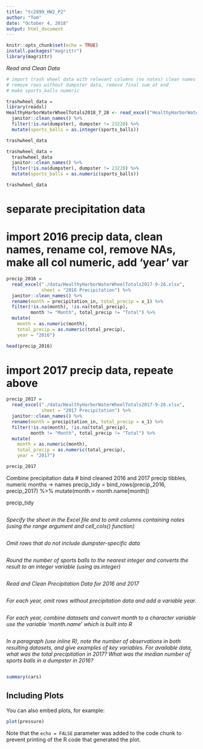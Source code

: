 ```yaml
---
title: "tc2899_HW2_P2"
author: "Tom"
date: "October 4, 2018"
output: html_document
---
```


```r
knitr::opts_chunk$set(echo = TRUE)
install.packages("magrittr")
library(magrittr)
```

_Read and Clean Data_

```r
# import trash wheel data with relevant columns (no notes) clean names
# remove rows without dumpster data, remove final sum at end
# make sports_balls numeric 

trashwheel_data =
library(readxl)
HealthyHarborWaterWheelTotals2018_7_28 <- read_excel("HealthyHarborWaterWheelTotals2018-7-28.xlsx") %>% 
  janitor::clean_names() %>% 
  filter(!is.na(dumpster), dumpster != 23220) %>% 
  mutate(sports_balls = as.integer(sports_balls))

trashwheel_data
```

```r
trashwheel_data = 
  trashwheel_data 
  janitor::clean_names() %>% 
  filter(!is.na(dumpster), dumpster != 23220) %>% 
  mutate(sports_balls = as.numeric(sports_balls))

trashwheel_data
```

# separate precipitation data

# import 2016 precip data, clean names, rename col, remove NAs, make all col numeric, add 'year' var

```r
precip_2016 = 
  read_excel("./data/HealthyHarborWaterWheelTotals2017-9-26.xlsx", 
             sheet = "2016 Precipitation") %>% 
  janitor::clean_names() %>% 
  rename(month = precipitation_in, total_precip = x_1) %>%
  filter(!is.na(month), !is.na(total_precip),
         month != "Month", total_precip != "Total") %>% 
  mutate(
    month = as.numeric(month),
    total_precip = as.numeric(total_precip),
    year = "2016")

head(precip_2016)
```

# import 2017 precip data, repeate above

```r
precip_2017 = 
  read_excel("./data/HealthyHarborWaterWheelTotals2017-9-26.xlsx", 
             sheet = "2017 Precipitation") %>% 
  janitor::clean_names() %>% 
  rename(month = precipitation_in, total_precip = x_1) %>% 
  filter(!is.na(month), !is.na(total_precip), 
         month != "Month", total_precip != "Total") %>% 
  mutate(
    month = as.numeric(month),
    total_precip = as.numeric(total_precip),
    year = "2017")

precip_2017
```

Combine precipitation data
# bind cleaned 2016 and 2017 precip tibbles, numeric months -> names
precip_tidy = bind_rows(precip_2016, precip_2017) %>% 
  mutate(month = month.name[month]) 

precip_tidy

```r
```

*Specify the sheet in the Excel file and to omit columns containing notes (using the range argument and cell_cols() function)*
```r
```

*Omit rows that do not include dumpster-specific data*
```r
```

*Round the number of sports balls to the nearest integer and converts the result to an integer variable (using as.integer)*
```r
```

*Read and Clean Precipitation Data for 2016 and 2017*
```r
```

*For each year, omit rows without precipitation data and add a variable year.*
```r
```

*For each year, combine datasets and convert month to a character variable use the variable 'month.name' which is built into R*
```r
```

*In a paragraph (use inline R), note the number of observations in both resulting datasets, and give examples of key variables. For available data, what was the total precipitation in 2017? What was the median number of sports balls in a dumpster in 2016?*
```r
```


```r
summary(cars)
```

## Including Plots

You can also embed plots, for example:

```r
plot(pressure)
```

Note that the `echo = FALSE` parameter was added to the code chunk to prevent printing of the R code that generated the plot.
